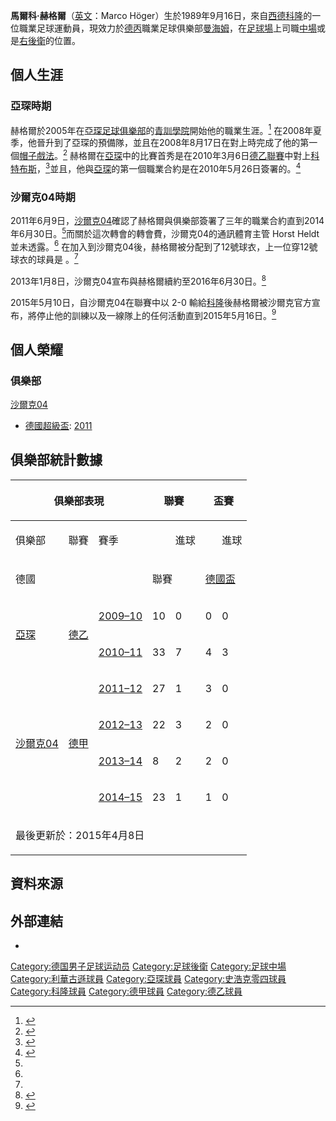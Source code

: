 {{noteTA|G1=football|G2=德甲
|1=zh-hans:赫格尔; zh-hk:賀格;zh-tw:赫格爾;
|2=zh-hans:马尔科; zh-hk:馬高;zh-tw:馬爾科;}}
{{Infobox football biography
| name                = 馬爾科·赫格爾 <br> Marco Höger
| fullname            = Marco Höger
| image               = Marco Hoger 2015.jpg
| image_size          = 
| caption             = 2015時的馬爾科·赫格爾
| birth_date          = {{birth date and age|1989|9|16|df=y}}
| birth_place         = [[西德|西德]][[科隆|科隆]]
| height              = {{height|m=1.86}}
| position            = [[中场|中場]] / [[後衛_(足球)|右後衛]]
| currentclub         = [[瓦德霍夫曼海姆|曼海姆]]
| clubnumber          = 37
| youthyears1         = 1994–2001
| youthclubs1         = TuS Höhenhaus
| youthyears2         = 2001–2005
| youthclubs2         = [[勒沃库森足球俱乐部|勒沃庫森]]
| youthyears3         = 2005–2008
| youthclubs3         = [[亚琛足球俱乐部|亞琛]]
| years1              = 2008–2011
| clubs1              = [[亚琛足球俱乐部|亞琛二隊]]
| caps1               = 39
| goals1              = 7
| years2              = 2009–2011
| clubs2              = [[亚琛足球俱乐部|亞琛]]
| caps2               = 43
| goals2              = 7
| years3              = 2011–2016
| clubs3              = [[沙尔克04足球俱乐部|沙尔克04]]
| caps3               = 88
| goals3              = 7
| years4              = 2016–2021
| clubs4              = [[科隆足球俱乐部|科隆]]
| caps4               = 97
| goals4              = 1
| years5              = 2021–
| clubs5              = [[瓦德霍夫曼海姆|曼海姆]]
| caps5               = 3
| goals5              = 1
| pcupdate            = 2021年8月24日
| ntupdate            =
| medaltemplates =
{{medalTeam|[[沙尔克04足球俱乐部|沙尔克04]]}}
{{medalW|[[德國超級盃|德國超級盃]]|[[2011_DFL-Supercup|2011]]}}
}}

'''馬爾科·赫格爾'''（[[英文|英文]]：Marco Höger）生於1989年9月16日，來自[[西德|西德]][[科隆|科隆]]的一位職業足球運動員，現效力於[[德丙|德丙]]職業足球俱樂部[[瓦德霍夫曼海姆|曼海姆]]，在[[足球場|足球場]]上司職[[中场|中場]]或是[[後衛_(足球)|右後衛]]的位置。

== 個人生涯 ==
=== 亞琛時期 ===
赫格爾於2005年在[[亚琛足球俱乐部|亞琛足球俱樂部]]的[[青訓系統|青訓學院]]開始他的職業生涯。<ref>{{cite web | url = http://www.az-web.de/news/topnews-detail-az/1302371/Stieber-kommt-Hoeger-wird-Profi | title = Stieber kommt, Höger wird Profi | language = de | publisher = az-web.de | accessdate = 2012年2月26日 | date = 2010年5月26日 | archive-url = https://web.archive.org/web/20111005113607/http://www.az-web.de/news/topnews-detail-az/1302371/Stieber-kommt-Hoeger-wird-Profi | archive-date = 2011年10月5日 | dead-url = yes }}</ref> 在2008年夏季，他晉升到了亞琛的預備隊，並且在2008年8月17日在{{tsl|en|NRW-Liga|}}對上{{tsl|en|TSV Germania Windeck|}}時完成了他的第一個[[帽子戲法|帽子戲法]]。<ref>{{cite web | url = http://www.kicker.de/news/fussball/amateure/nrw-liga/2009-10/alemannia-aachen-ii-4451/61061/spieler_hoeger-marco.html | title = Höger, Marco | language = de | publisher = kicker.de | accessdate = 2012年2月26日}}</ref> 赫格爾在[[亚琛足球俱乐部|亞琛]]中的比賽首秀是在2010年3月6日[[德國足球乙級聯賽|德乙聯賽]]中對上[[科特布斯足球俱樂部|科特布斯]]，<ref>{{cite web | url = http://www.kicker.de/news/fussball/2bundesliga/spieltag/2-bundesliga/2009-10/25/938526/spielanalyse_alemannia-aachen-110_energie-cottbus-78.html | title = Petersen bringt Cottbus auf die Siegerstraße | language = de | publisher = kicker.de | accessdate = 2012年2月26日 | date = 2010年3月6日}}</ref>並且，他與[[亚琛足球俱乐部|亞琛]]的第一個職業合約是在2010年5月26日簽署的。<ref>{{cite web | url = http://www.alemannia-aachen.de/aktuelles/nachrichten/details/Zoltan-Stieber-wird-ein-Schwarz-Gelber-20732K/ | title = Zoltán Stieber wird ein Schwarz-Gelber | language = de | publisher = Alemannia Aachen | accessdate = 2012年2月26日| date = 2010年5月26日}}</ref>

=== 沙爾克04時期 ===
2011年6月9日，[[沙尔克04足球俱乐部|沙爾克04]]確認了赫格爾與俱樂部簽署了三年的職業合約直到2014年6月30日。<ref name="Marco Höger signs extension to stay at Schalke through 2016"/>而關於這次轉會的轉會費，沙爾克04的通訊體育主管 Horst Heldt 並未透露。<ref name="Marco Höger signs extension to stay at Schalke through 2016"/> 在加入到沙爾克04後，赫格爾被分配到了12號球衣，上一位穿12號球衣的球員是 {{tsl|en|Peer Kluge|}}。<ref name="Marco Höger signs extension to stay at Schalke through 2016"/>

2013年1月8日，沙爾克04宣布與赫格爾續約至2016年6月30日。<ref name="Marco Höger signs extension to stay at Schalke through 2016">{{cite web|url=http://www.sbnation.com/soccer/2013/1/8/3849846/marco-hoger-signs-extension-to-stay-at-schalke-through-2016 |title= Marco Höger signs extension to stay at Schalke through 2016 |publisher= [[SB_Nation|SB Nation]] |date=2018年1月8日 | accessdate = 2014年8月5日}}</ref>

2015年5月10日，自沙爾克04在聯賽中以 2-0 輸給[[科隆足球俱乐部|科隆]]後赫格爾被沙爾克官方宣布，將停止他的訓練以及一線隊上的任何活動直到2015年5月16日。<ref>{{cite news|title=Kevin-Prince Boateng and Sidney Sam suspended by Schalke|url=http://www.bbc.com/sport/0/football/32690972|accessdate=2015年5月11日|publisher=BBC Sport|date=2015年5月11日}}</ref>

== 個人榮耀 ==
=== 俱樂部 ===
;[[沙尔克04足球俱乐部|沙爾克04]]
* [[德國超級盃|德國超級盃]]: [[2011_DFL-Supercup|2011]]

== 俱樂部統計數據 ==

{| class="wikitable" Style="text-align: center"
|-
!colspan="3"| 俱樂部表現
!colspan="2"| 聯賽
!colspan="2"| 盃賽
!colspan="2"| 大陸
!colspan="2"| 其他
!colspan="2"| 總計
!rowspan="3"| {{Tooltip|參考|參考來源}}
|-
! 俱樂部
! 聯賽
! 賽季
!{{Tooltip|出賽|上場比賽}}
! 進球
!{{Tooltip|出賽|上場比賽}}
! 進球
!{{Tooltip|出賽|上場比賽}}
! 進球
!{{Tooltip|出賽|上場比賽}}
! 進球
!{{Tooltip|出賽|上場比賽}}
! 進球
|-
!colspan="3"| 德國
!colspan="2"| 聯賽
!colspan="2"| [[德國足協杯|德國盃]]
!colspan="2"| [[UEFA|歐洲]]
!colspan="2"| 其他
!colspan="2"| 總計
|-
| rowspan="2"| [[亚琛足球俱乐部|亞琛]]
| rowspan="2"| [[德國足球乙級聯賽|德乙]]
| [[2009年至2010年德國足球乙級聯賽|2009–10]]
| 10
| 0
| 0
| 0
| 0
| 0
| 0
| 0
| '''10'''
| '''0'''
| rowspan="12"| <ref name="Soccerway Marco Höger">{{Soccerway|marco-hoger/121130}}</ref>
|-
| [[2010年至2011年德國足球乙級聯賽|2010–11]]
| 33
| 7
| 4
| 3
| 0
| 0
| 0
| 0
| '''37'''
| '''3'''
|-
| rowspan="4"| [[沙尔克04足球俱乐部|沙爾克04]]
| rowspan="4"| [[德国足球甲级联赛|德甲]]
| [[2011年至2012年德國足球甲級聯賽|2011–12]]
| 27
| 1
| 3
| 0
| 10
| 0
| 1
| 0
| '''41'''
| '''1'''
|-
| [[2012年至2013年德國足球甲級聯賽|2012–13]]
| 22
| 3
| 2
| 0
| 6
| 0
| 0
| 0
| '''30'''
| '''3'''
|-
| [[2013年至2014年德國足球甲級聯賽|2013–14]]
| 8
| 2
| 2
| 0
| 4
| 0
| 0
| 0
| '''14'''
| '''2'''
|-
| [[2014年至2015年德國足球甲級聯賽|2014–15]]
| 23
| 1
| 1
| 0
| 7
| 0
| 0
| 0
| '''31'''
| '''1'''
|-
!colspan="14"| 最後更新於：2015年4月8日
|}

== 資料來源 ==
{{Reflist}}

== 外部連結 ==
* {{Fussballdaten|hoegermarco|Marco Höger}}

{{DEFAULTSORT:Hoger, Marco}}
[[Category:德国男子足球运动员|Category:德国男子足球运动员]]
[[Category:足球後衛|Category:足球後衛]]
[[Category:足球中場|Category:足球中場]]
[[Category:利華古遜球員|Category:利華古遜球員]]
[[Category:亞琛球員|Category:亞琛球員]]
[[Category:史浩克零四球員|Category:史浩克零四球員]]
[[Category:科隆球員|Category:科隆球員]]
[[Category:德甲球員|Category:德甲球員]]
[[Category:德乙球員|Category:德乙球員]]